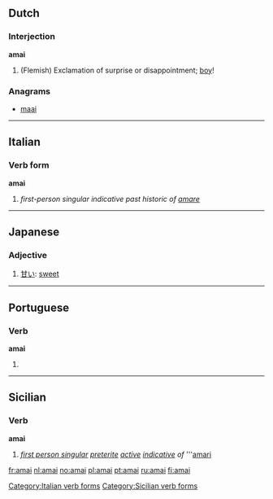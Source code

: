 ==Dutch==

===Interjection===
'''amai'''

# (Flemish) Exclamation of surprise or disappointment; [[boy]]!

===Anagrams===
* [[maai#Dutch|maai]]

----

==Italian==

===Verb form===
'''amai'''

# ''first-person singular indicative past historic of [[amare]]''

[[Category:Italian verb forms]]

----

==Japanese==

===Adjective===
{{ja-adj|r|decl=い|hira=あまい}}

# [[甘い]]: [[sweet]]

----

==Portuguese==

===Verb===
'''amai'''

# {{pt-verb form of|[[amar]]|ar|imperative|affirmative|plural|second}}

----

==Sicilian==

===Verb===
'''amai'''

# ''[[first person singular]] [[preterite]] [[active voice|active]] [[indicative mood|indicative]] of'' '''[[amari#Sicilian|amari]]

[[Category:Sicilian verb forms]]

[[fr:amai]]
[[nl:amai]]
[[no:amai]]
[[pl:amai]]
[[pt:amai]]
[[ru:amai]]
[[fi:amai]]